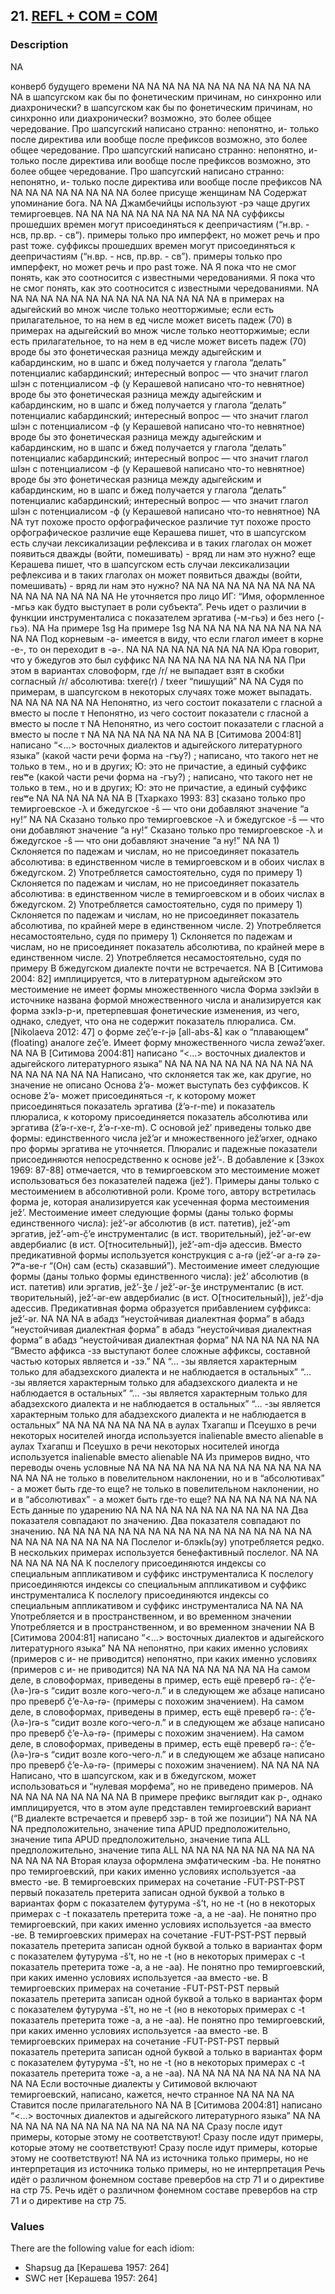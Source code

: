 ## 21. <a href =  'https://agricolamz.github.io/The_Circassian_Isoglosses_Database/21.html'>REFL + COM = COM</a>
### Description

NA

конверб будущего времени
NA
NA
NA
NA
NA
NA
NA
NA
NA
NA
NA
NA
NA
в шапсугском как бы по фонетическим причинам, но синхронно или диахронически?
в шапсугском как бы по фонетическим причинам, но синхронно или диахронически?
возможно, это более общее чередование. Про шапсугский написано странно: непонятно, и- только после директива или вообще после префиксов
возможно, это более общее чередование. Про шапсугский написано странно: непонятно, и- только после директива или вообще после префиксов
возможно, это более общее чередование. Про шапсугский написано странно: непонятно, и- только после директива или вообще после префиксов
NA
NA
NA
NA
NA
NA
NA
NA
NA
более присуще женщинам
NA
Содержат упоминание бога.
NA
NA
Джамбечийцы используют -рэ чаще других темиргоевцев.
NA
NA
NA
NA
NA
NA
NA
NA
NA
NA
NA
суффиксы прошедших времен могут присоединяться к деепричастиям ("н.вр. - нсв, пр.вр. - св"). примеры только про имперфект, но может речь и про past тоже.
суффиксы прошедших времен могут присоединяться к деепричастиям ("н.вр. - нсв, пр.вр. - св"). примеры только про имперфект, но может речь и про past тоже.
NA
Я пока что не смог понять, как это соотносится с известными чередованиями.
Я пока что не смог понять, как это соотносится с известными чередованиями.
NA
NA
NA
NA
NA
NA
NA
NA
NA
NA
NA
NA
NA
NA
NA
в примерах на адыгейский во множ числе только неотторжимые; если есть прилагательное, то на нем в ед числе может висеть падеж (70)
в примерах на адыгейский во множ числе только неотторжимые; если есть прилагательное, то на нем в ед числе может висеть падеж (70)
вроде бы это фонетическая разница между адыгейским и кабардинским, но в шапс и бжед получается у глагола "делать" потенциалис кабардинский; интересный вопрос — что значит глагол шIэн с потенциалисом -ф (у Керашевой написано что-то невнятное)
вроде бы это фонетическая разница между адыгейским и кабардинским, но в шапс и бжед получается у глагола "делать" потенциалис кабардинский; интересный вопрос — что значит глагол шIэн с потенциалисом -ф (у Керашевой написано что-то невнятное)
вроде бы это фонетическая разница между адыгейским и кабардинским, но в шапс и бжед получается у глагола "делать" потенциалис кабардинский; интересный вопрос — что значит глагол шIэн с потенциалисом -ф (у Керашевой написано что-то невнятное)
вроде бы это фонетическая разница между адыгейским и кабардинским, но в шапс и бжед получается у глагола "делать" потенциалис кабардинский; интересный вопрос — что значит глагол шIэн с потенциалисом -ф (у Керашевой написано что-то невнятное)
NA
NA
тут похоже просто орфографическое различие
тут похоже просто орфографическое различие
еще Керашева пишет, что в шапсугском есть случаи лексикализации рефлексива и в таких глаголах он может появиться дважды (войти, помешивать) - вряд ли нам это нужно?
еще Керашева пишет, что в шапсугском есть случаи лексикализации рефлексива и в таких глаголах он может появиться дважды (войти, помешивать) - вряд ли нам это нужно?
NA
NA
NA
NA
NA
NA
NA
NA
NA
NA
NA
NA
NA
NA
NA
NA
Не уточняется про лицо ИГ: "Имя, оформленное -мгьэ как будто выступает в роли субъекта". Речь идет о различии в функции инструменталиса с показателем эргатива (-м-гьэ) и без него (-гьэ).
NA
На примере 1sg
На примере 1sg
NA
NA
NA
NA
NA
NA
NA
NA
NA
NA
NA
Под корневым -ə- имеется в виду, что если глагол имеет в корне -e-, то он переходит в -ə-.
NA
NA
NA
NA
NA
NA
NA
NA
NA
Юра говорит, что у бжедугов это был суффикс
NA
NA
NA
NA
NA
NA
NA
NA
NA
При этом в вариантах словоформ, где /r/ не выпадает взят в скобки согласный /r/ абсолютива: txere(r) / txeer "пишущий"
NA
NA
Судя по примерам, в шапсугском в некоторых случаях тоже может выпадать.
NA
NA
NA
NA
NA
NA
Непонятно, из чего состоит показатели с гласной а вместо ы после т
Непонятно, из чего состоит показатели с гласной а вместо ы после т
NA
Непонятно, из чего состоит показатели с гласной а вместо ы после т
NA
NA
NA
NA
NA
NA
NA
NA
В [Ситимова 2004:81] написано "<...> восточных диалектов и адыгейского литературного языка"
(какой части речи форма на -гъу?) ; написано, что такого нет не только в тем., но и в других; Ю: это не причастие, а единый суффикс reʁʷe
(какой части речи форма на -гъу?) ; написано, что такого нет не только в тем., но и в других; Ю: это не причастие, а единый суффикс reʁʷe
NA
NA
NA
NA
NA
NA
В [Тхаркахо 1993: 83] сказано только про темиргоевское -λ и бжедугское -ŝ — что они добавляют значение "а ну!"
NA
NA
Cказано только про темиргоевское -λ и бжедугское -ŝ — что они добавляют значение "а ну!"
Cказано только про темиргоевское -λ и бжедугское -ŝ — что они добавляют значение "а ну!"
NA
NA
1) Склоняется по падежам и числам, но не присоединяет показатель абсолютива: в единственном числе в темиргоевском и в обоих числах в бжедугском.
 2) Употребляется самостоятельно, судя по примеру
1) Склоняется по падежам и числам, но не присоединяет показатель абсолютива: в единственном числе в темиргоевском и в обоих числах в бжедугском.
 2) Употребляется самостоятельно, судя по примеру
1) Склоняется по падежам и числам, но не присоединяет показатель абсолютива, по крайней мере в единственном числе.
 2) Употребляется несамостоятельно, судя по примеру
1) Склоняется по падежам и числам, но не присоединяет показатель абсолютива, по крайней мере в единственном числе.
 2) Употребляется несамостоятельно, судя по примеру
В бжедугском диалекте почти не встречается.
NA
В [Ситимова 2004: 82] имплицируется, что в литературном адыгейском это местоимение не имеет формы множественного числа
Форма зэкIэйи в источнике названа формой множественного числа и анализируется как форма зэкIэ-р-и, претерпевшая фонетические изменения, из чего, однако, следует, что она не содержит показатель плюралиса. См. [Nikolaeva 2012: 47] о форме zeč̣’e-r-jə [all-abs-&] как о "плавающем" (floating) аналоге zeč̣’e.
Имеет форму множественного числа zewəž'əxer.
NA
NA
В [Ситимова 2004:81] написано "<...> восточных диалектов и адыгейского литературного языка"
NA
NA
NA
NA
NA
NA
NA
NA
NA
NA
NA
NA
NA
NA
NA
NA
Написано, что склоняется так же, как другие, но значение не описано
Основа ž’ə- может выступать без суффиксов. К основе ž’ə- может присоединяться -r, к которому может присоединяться показатель эргатива (ž’ə-r-me) и показатель плюралиса, к которому присоединяется показатель абсолютива или эргатива (ž’ə-r-xe-r, ž’ə-r-xe-m). С основой jež’ приведены только две формы: единственного числа jež’ər и множественного jež’ərxer, однако про формы эргатива не уточняется.
Плюралис и падежные показатели присоединяются непосредственно к основе jež'-.
В добавление к [Зэкох 1969: 87-88] отмечается, что в темиргоевском это местоимение может использоваться без показателей падежа (jež’). Примеры даны только с местоимением в абсолютивной роли. Кроме того, автору встретилась форма je, которая анализируется как усеченная форма местоимения jež’.
Местоимение имеет следующие формы (даны только формы единственного числа): jež’-ər абсолютив (в ист. патетив), jež’-əm эргатив, jež’-əm-č̣’e инструменталис (в ист. творительный), jež’-ər-ew авдербиалис (в ист. О[тносительный]), jež’-əm-djə адессив. Вместо предикативной формы используется конструкция с a-rə (jež’-ər a-rə zə-ʔʷa-ʁe-r "(Он) сам (есть) сказавший").
Местоимение имеет следующие формы (даны только формы единственного числа): jež’ абсолютив (в ист. патетив) или эргатив, jež’-ǯe / jež’-ər-ǯe инструменталис (в ист. творительный), jež’-ər-ew авдербиалис (в ист. О[тносительный]), jež’-djə адессив. Предикативная форма образуется прибавлением суффикса: jež’-ər.
NA
NA
NA
в абадз "неустойчивая диалектная форма"
в абадз "неустойчивая диалектная форма"
в абадз "неустойчивая диалектная форма"
в абадз "неустойчивая диалектная форма"
NA
NA
NA
NA
NA
NA
"Вместо аффикса -зэ выступают более сложные аффиксы, составной частью которых является и -зэ."
NA
"... -зы является характерным только для абадзехского диалекта и не наблюдается в остальных"
"... -зы является характерным только для абадзехского диалекта и не наблюдается в остальных"
"... -зы является характерным только для абадзехского диалекта и не наблюдается в остальных"
"... -зы является характерным только для абадзехского диалекта и не наблюдается в остальных"
NA
NA
NA
NA
NA
NA
NA
в аулах Тхагапш и Псеушхо в речи некоторых носителей иногда используется inalienable вместо alienable
в аулах Тхагапш и Псеушхо в речи некоторых носителей иногда используется inalienable вместо alienable
NA
Из примеров видно, что переводы очень условные
NA
NA
NA
NA
NA
NA
NA
NA
NA
NA
NA
NA
NA
NA
NA
NA
не только в повелительном наклонении, но и в "абсолютивах" - а может быть где-то еще?
не только в повелительном наклонении, но и в "абсолютивах" - а может быть где-то еще?
NA
NA
NA
NA
NA
NA
NA
Есть данные по ударению
NA
NA
NA
NA
NA
NA
NA
NA
NA
NA
NA
Два показателя совпадают по значению.
Два показателя совпадают по значению.
NA
NA
NA
NA
NA
NA
NA
NA
NA
NA
NA
NA
NA
NA
NA
NA
NA
NA
NA
NA
NA
NA
NA
NA
NA
Послелог и-блэкIь(эу) употребляется редко.
В нескольких примерах используется бенефактивный послелог.
NA
NA
NA
NA
NA
NA
NA
К послелогу присоединяются индексы со специальным аппликативом и суффикс инструменталиса
К послелогу присоединяются индексы со специальным аппликативом и суффикс инструменталиса
К послелогу присоединяются индексы со специальным аппликативом и суффикс инструменталиса
NA
NA
NA
Употребляется и в пространственном, и во временном значении
Употребляется и в пространственном, и во временном значении
NA
В [Ситимова 2004:81] написано "<...> восточных диалектов и адыгейского литературного языка"
NA
NA
непонятно, при каких именно условиях (примеров с и- не приводится)
непонятно, при каких именно условиях (примеров с и- не приводится)
NA
NA
NA
NA
NA
NA
NA
NA
На самом деле, в словоформах, приведены в пример, есть ещё преверб rə-: č̣’e-(λə-)rə-s "сидит возле кого-чего-л." и в следующем же абзаце написано про преверб č̣’e-λə-rə- (примеры с похожим значением).
На самом деле, в словоформах, приведены в пример, есть ещё преверб rə-: č̣’e-(λə-)rə-s "сидит возле кого-чего-л." и в следующем же абзаце написано про преверб č̣’e-λə-rə- (примеры с похожим значением).
На самом деле, в словоформах, приведены в пример, есть ещё преверб rə-: č̣’e-(λə-)rə-s "сидит возле кого-чего-л." и в следующем же абзаце написано про преверб č̣’e-λə-rə- (примеры с похожим значением).
NA
NA
NA
NA
Написано, что в шапсугском, как и в бжедугском, может использоваться и "нулевая морфема", но не приведено примеров.
NA
NA
NA
NA
NA
NA
NA
NA
NA
В примере префикс выглядит как р-, однако имплицируется, что в этом ауле представлен темиргоевский вариант ("В диалекте встречается и преверб зэр- в той же позиции")
NA
NA
NA
NA
предположительно, значение типа APUD
предположительно, значение типа APUD
предположительно, значение типа ALL
предположительно, значение типа ALL
NA
NA
NA
NA
NA
NA
NA
NA
NA
NA
NA
NA
NA
Вторая клауза оформлена эмфатическим -ba.
Не понятно про темиргоевский, при каких именно условиях используется -aa вместо -ʁe. В темиргоевских примерах на сочетание -FUT-PST-PST первый показатель претерита записан одной буквой a только в вариантах форм с показателем футурума -š't, но не -t (но в некоторых примерах с -t показатель претерита тоже -a, а не -aa).
Не понятно про темиргоевский, при каких именно условиях используется -aa вместо -ʁe. В темиргоевских примерах на сочетание -FUT-PST-PST первый показатель претерита записан одной буквой a только в вариантах форм с показателем футурума -š't, но не -t (но в некоторых примерах с -t показатель претерита тоже -a, а не -aa).
Не понятно про темиргоевский, при каких именно условиях используется -aa вместо -ʁe. В темиргоевских примерах на сочетание -FUT-PST-PST первый показатель претерита записан одной буквой a только в вариантах форм с показателем футурума -š't, но не -t (но в некоторых примерах с -t показатель претерита тоже -a, а не -aa).
Не понятно про темиргоевский, при каких именно условиях используется -aa вместо -ʁe. В темиргоевских примерах на сочетание -FUT-PST-PST первый показатель претерита записан одной буквой a только в вариантах форм с показателем футурума -š't, но не -t (но в некоторых примерах с -t показатель претерита тоже -a, а не -aa).
NA
NA
NA
NA
NA
NA
NA
NA
NA
NA
NA
Если восточные диалекты у Ситимовой включают темиргоевский, написано, кажется, нечто странное
NA
NA
NA
NA
Ставится после прилагательного
NA
NA
В [Ситимова 2004:81] написано "<...> восточных диалектов и адыгейского литературного языка"
NA
NA
NA
NA
NA
NA
NA
NA
NA
NA
NA
NA
NA
NA
NA
Сразу после идут примеры, которые этому не соответствуют!
Сразу после идут примеры, которые этому не соответствуют!
Сразу после идут примеры, которые этому не соответствуют!
NA
NA
из источника только примеры, но не интерпретация
из источника только примеры, но не интерпретация
Речь идёт о различном фонемном составе превербов на стр 71 и о директиве на стр 75.
Речь идёт о различном фонемном составе превербов на стр 71 и о директиве на стр 75.

### Values
There are the following value for each idiom:

* Shapsug да [Керашева 1957: 264]
* SWC нет [Керашева 1957: 264]

